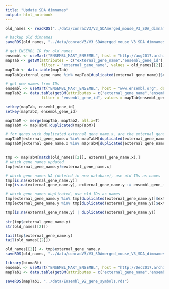 ```yaml
---
title: "Update SDA dimnames"
output: html_notebook
---
```



```r
old_names <- readRDS("../data/conradV3/V3_SDAmerged_mouse_V3_SDA_dimnames.rds")

# backup old dimnames
saveRDS(old_names, "../data/conradV3/V3_SDAmerged_mouse_V3_SDA_dimnames_archive.rds")

# get ENSEMBL ID for old names
ensembl <- useMart("ENSEMBL_MART_ENSEMBL", host = "http://aug2017.archive.ensembl.org", dataset = "mmusculus_gene_ensembl")
mapTab <- getBM(attributes = c("external_gene_name",'ensembl_gene_id'),
				filter = "external_gene_name", values = old_names[[2]], mart = ensembl, uniqueRows=TRUE)
mapTab <- data.table(mapTab)
mapTab[external_gene_name %in% mapTab[duplicated(external_gene_name)]$external_gene_name]

# get new names from IDs
ensembl <- useMart("ENSEMBL_MART_ENSEMBL", host = "www.ensembl.org", dataset = "mmusculus_gene_ensembl")
mapTab2 <- data.table(getBM(attributes = c("external_gene_name",'ensembl_gene_id'),
				filter = "ensembl_gene_id", values = mapTab$ensembl_gene_id, mart = ensembl, uniqueRows=TRUE))

setkey(mapTab, ensembl_gene_id)
setkey(mapTab2, ensembl_gene_id)

mapTabM <- merge(mapTab, mapTab2, all.x=T)
mapTabM <- mapTabM[!duplicated(mapTabM)]

# for genes with duplicated external_gene_name.x, are the external_gene_name.y different anyway?
mapTabM[external_gene_name.x %in% mapTabM[duplicated(external_gene_name.x)]$external_gene_name.x][order(external_gene_name.x)]
mapTabM[external_gene_name.x %in% mapTabM[duplicated(external_gene_name.x)]$external_gene_name.x][external_gene_name.x!=external_gene_name.y]


tmp <- mapTabM[match(old_names[[2]], external_gene_name.x),]
# which gene names updated
tmp[external_gene_name.y!=external_gene_name.x]

# which gene names NA (deleted in new database), use old IDs as names
tmp[is.na(external_gene_name.y)]
tmp[is.na(external_gene_name.y), external_gene_name.y := ensembl_gene_id]

# which gene names duplicated, use old IDs as names
tmp[external_gene_name.y %in% tmp[duplicated(external_gene_name.y)]$external_gene_name.y][order(external_gene_name.y)]
tmp[external_gene_name.y %in% tmp[duplicated(external_gene_name.y)]$external_gene_name.y & external_gene_name.y!=external_gene_name.x ,external_gene_name.y := ensembl_gene_id]

tmp[is.na(external_gene_name.y) | duplicated(external_gene_name.y)]

str(tmp$external_gene_name.y)
str(old_names[[2]])

tail(tmp$external_gene_name.y)
tail(old_names[[2]])

old_names[[2]] <- tmp$external_gene_name.y
saveRDS(old_names, "../data/conradV3/V3_SDAmerged_mouse_V3_SDA_dimnames.rds")
```

```r
library(biomaRt)
ensembl <- useMart("ENSEMBL_MART_ENSEMBL", host = "http://Dec2017.archive.ensembl.org", dataset = "mmusculus_gene_ensembl")
mapTab1 <- data.table(getBM(attributes = c("external_gene_name",'ensembl_gene_id'),mart = ensembl, uniqueRows=TRUE))

saveRDS(mapTab1, "../data/Ensembl_92_gene_symbols.rds")

```
